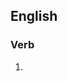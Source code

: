 ==English==

===Verb===
{{head|en|verb form}}

# {{present participle of|en|intellectualize|nocat=1}}